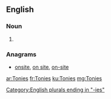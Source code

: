 {{also|tonies}}
==English==

===Noun===
{{head|en|noun plural form}}

# {{plural of|Tony|lang=en}}

===Anagrams===
* [[onsite#English|onsite]], [[on site#English|on site]], [[on-site#English|on-site]]

[[Category:English plurals ending in "-ies"]]

[[ar:Tonies]]
[[fr:Tonies]]
[[ku:Tonies]]
[[mg:Tonies]]